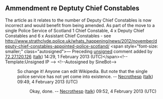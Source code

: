 <article id="7743644" title=Talk:Deputy chief constable>
	<talkpage id="7743644" title="Talk:Deputy chief constable">
{{WikiProject Law|class=Stub|importance=Low}}

{{Law enforcement|class=stub}}

== Ammendment re Deptuty Chief Constables ==

The article as it relates to the number of Deputy Chief Constables is now incorrect and would benefit from being amended.  As part of the move to a single Police Service of Scotland 1 Chief Constable, 4 x Deputy Chief Constables and 6 x Assistant Chief Constables - see http://www.strathclyde.police.uk/whats_happening/news/2012/november/deputy-chief-constables-appointed-police-scotland/  &lt;span style=&quot;font-size: smaller;&quot; class=&quot;autosigned&quot;&gt;— Preceding [[Wikipedia:Signatures|unsigned]] comment added by [[Special:Contributions/72.27.120.126|72.27.120.126]] ([[User talk:72.27.120.126|talk]]) 14:29, 1 February 2013 (UTC)&lt;/span&gt;&lt;!-- Template:Unsigned IP --&gt; &lt;!--Autosigned by SineBot--&gt;
:So change it! Anyone can edit Wikipedia. But note that the single police service has not yet come into existence. -- [[User:Necrothesp|Necrothesp]] ([[User talk:Necrothesp|talk]]) 09:49, 4 February 2013 (UTC)
::Okay, done. -- [[User:Necrothesp|Necrothesp]] ([[User talk:Necrothesp|talk]]) 09:52, 4 February 2013 (UTC)
	</talkpage>
</article>